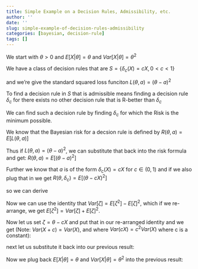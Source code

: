 ```yaml
---
title: Simple Example on a Decision Rules, Admissibility, etc.
author: ''
date: ''
slug: simple-example-of-decision-rules-admissibility
categories: [bayesian, decision-rule]
tags: []
---
```


We start with $\theta>0$ and $E[X|\theta]=\theta$ and $Var[X|\theta]=\theta^2$

We have a class of decision rules that are $S=\{\delta_c(X)=cX, 0 < c < 1\}$

and we're give the standard squared loss funciton $L(\theta,a) = (\theta - a)^2$

To find a decision rule in $S$ that is admissible means finding a decision rule $\delta_{c}$ for there exists no other decision rule that is R-better than $\delta_{c}$ 

We can find such a decision rule by finding $\delta_{c}$ for which the Risk is the minimum possible.

We know that the Bayesian risk for a decsion rule is defined by $R(\theta,a)=E[L(\theta,a)]$

Thus if $L(\theta,a) = (\theta - a)^2$, we can substitute that back into the risk formula and get: $R(\theta,a)=E[(\theta - a)^2]$

Further we know that $a$ is of the form $\delta_c(X)=cX$ for $c \in (0,1)$ and if we also plug that in we get $R(\theta,\delta_{c})=E[(\theta - cX)^2]$

so we can derive

\begin{align}
R(\theta,\delta_{c})=E[(\theta - cX)^2]\\
=E[\theta^2 -2c\theta X +(cX)^2]\\
=\theta^2 - 2c\theta E[X] +c^2E[X^2]
\end{align}

Now we can use the identity that $Var[\zeta] = E[\zeta^2] - E[\zeta]^2$, which if we re-arrange, we get $E[\zeta^2] = Var[\zeta] + E[\zeta]^2$.

Now let us set $\zeta=\theta -cX$ and put that in our re-arranged identity and we get (Note: $Var(X+c)=Var(X)$, and where $Var(cX)=c^2Var(X)$ where c is a constant):

\begin{align}
\require{cancel}
E[\zeta^2] = Var[\zeta] + E[\zeta]^2 \\
E[(\theta -cX)^2] = Var[\theta -cX] + E[\theta -cX]^2 \\
E[\theta^2-2cX\theta +c^2X^2] = c^2Var[X] + (E[\theta] -cE[X])^2 \\
E[\theta^2]-2c\theta E[X]+c^2E[X^2] = c^2Var[X] + (\theta -cE[X])^2 \\
\theta^2-2c\theta E[X]+c^2E[X^2] = c^2Var[X] + \theta^2 -2c\theta E[X] +c^2E[X]^2 \\
\cancel{\theta^2} \bcancel{-2c\theta E[X]}+c^2E[X^2] = c^2Var[X] + \cancel{\theta^2} \bcancel{-2c\theta E[X]} +c^2E[X]^2 \\
\xcancel{c^2}E[X^2] = \xcancel{c^2}Var[X] +\xcancel{c^2}E[X]^2 \\
E[X^2] = Var[X] + E[X]^2 
\end{align}

next let us substitute it back into our previous result:

\begin{align}
R(\theta,\delta_{c})=\theta^2 - 2c\theta E[X] +c^2E[X^2] \\
=\theta^2 - 2c\theta E[X] + c^2(Var[X] + E[X]^2) \\
=\theta^2 - 2c\theta E[X] + c^2Var[X] + c^2E[X]^2 
\end{align}

Now we plug back $E[X|\theta]=\theta$ and $Var[X|\theta]=\theta^2$ into the previous result:

\begin{align}
R(\theta,\delta_{c})=\theta^2 - 2c\theta E[X] + c^2Var[X] + c^2E[X]^2 \\
=\theta^2 - 2c\theta \cdot \theta + c^2\theta^2 + c^2(\theta)^2  \\
=\theta^2 - 2c\theta^2 + 2c^2\theta^2   \\
=\theta^2
\end{align}